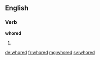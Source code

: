 ==English==

===Verb===
'''whored'''

# {{past of|whore}}

[[de:whored]]
[[fr:whored]]
[[mg:whored]]
[[sv:whored]]